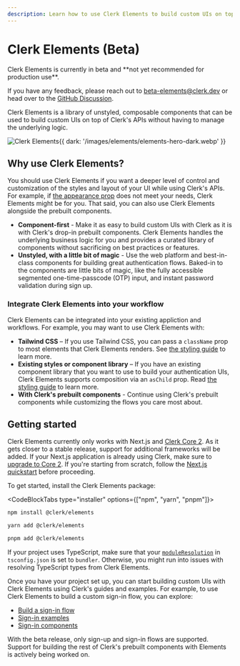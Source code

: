 ```yaml
---
description: Learn how to use Clerk Elements to build custom UIs on top of Clerk's APIs without having to manage the underlying logic.
---
```


# Clerk Elements (Beta)

<Callout type="warning">
Clerk Elements is currently in beta and **not yet recommended for production use**.

If you have any feedback, please reach out to [beta-elements@clerk.dev](mailto:beta-elements@clerk.dev) or head over to the [GitHub Discussion](https://github.com/orgs/clerk/discussions/3315).
</Callout>

Clerk Elements is a library of unstyled, composable components that can be used to build custom UIs on top of Clerk's APIs without having to manage the underlying logic.

![Clerk Elements](/images/elements/elements-hero-light.webp){{ dark: '/images/elements/elements-hero-dark.webp' }}

## Why use Clerk Elements?

You should use Clerk Elements if you want a deeper level of control and customization of the styles and layout of your UI while using Clerk's APIs. For example, if [the appearance prop](/docs/components/customization/overview) does not meet your needs, Clerk Elements might be for you. That said, you can also use Clerk Elements alongside the prebuilt components.

- **Component-first** - Make it as easy to build custom UIs with Clerk as it is with Clerk's drop-in prebuilt components. Clerk Elements handles the underlying business logic for you and provides a curated library of components without sacrificing on best practices or features.
- **Unstyled, with a little bit of magic** - Use the web platform and best-in-class components for building great authentication flows. Baked-in to the components are little bits of magic, like the fully accessible segmented one-time-passcode (OTP) input, and instant password validation during sign up.

### Integrate Clerk Elements into your workflow

Clerk Elements can be integrated into your existing appliction and workflows. For example, you may want to use Clerk Elements with:

- **Tailwind CSS** – If you use Tailwind CSS, you can pass a `className` prop to most elements that Clerk Elements renders. See [the styling guide](/docs/elements/guides/styling#tailwind-css) to learn more.
- **Existing styles or component library** – If you have an existing component library that you want to use to build your authentication UIs, Clerk Elements supports composition via an `asChild` prop. Read [the styling guide](/docs/elements/guides/styling#with-existing-components-via-as-child) to learn more.
- **With Clerk's prebuilt components** - Continue using Clerk's prebuilt components while customizing the flows you care most about.

## Getting started

Clerk Elements currently only works with Next.js and [Clerk Core 2](https://clerk.com/changelog/2024-04-19). As it gets closer to a stable release, support for additional frameworks will be added. If your Next.js application is already using Clerk, make sure to [upgrade to Core 2](/docs/upgrade-guides/core-2/nextjs). If you're starting from scratch, follow the [Next.js quickstart](/docs/quickstarts/nextjs) before proceeding.

To get started, install the Clerk Elements package:

<CodeBlockTabs type="installer" options={["npm", "yarn", "pnpm"]}>
  ```sh filename="terminal"
  npm install @clerk/elements
  ```

  ```sh filename="terminal"
  yarn add @clerk/elements
  ```

  ```sh filename="terminal"
  pnpm add @clerk/elements
  ```
</CodeBlockTabs>

<Callout type="important">

If your project uses TypeScript, make sure that your [`moduleResolution`](https://www.typescriptlang.org/tsconfig/#moduleResolution) in `tsconfig.json` is set to `bundler`. Otherwise, you might run into issues with resolving TypeScript types from Clerk Elements.

</Callout>

Once you have your project set up, you can start building custom UIs with Clerk Elements using Clerk's guides and examples. For example, to use Clerk Elements to build a custom sign-in flow, you can explore:

- [Build a sign-in flow](/docs/elements/guides/sign-in)
- [Sign-in examples](/docs/elements/examples/sign-in)
- [Sign-in components](/docs/elements/reference/sign-in)

<Callout type="info">
With the beta release, only sign-up and sign-in flows are supported. Support for building the rest of Clerk's prebuilt components with Elements is actively being worked on.
</Callout>
